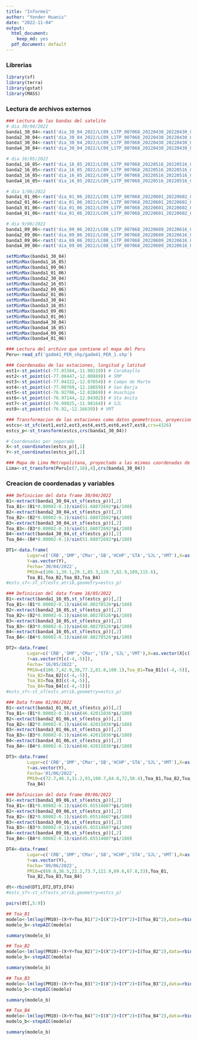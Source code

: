 ```yaml
---
title: "Informe1"
author: "Yonder Huanis"
date: "2022-11-04"
output:
  html_document: 
    keep_md: yes
  pdf_document: default
---
```

### Librerias
```r
library(sf)
library(terra)
library(gstat)
library(MASS)
```
### Lectura de archivos externos

```r

### Lectura de las bandas del satelite
# dia 30/04/2022
banda1_30_04<-rast('dia_30_04_2022/LC09_L1TP_007068_20220430_20220430_02_T1_B1.TIF')
banda2_30_04<-rast('dia_30_04_2022/LC09_L1TP_007068_20220430_20220430_02_T1_B2.TIF')
banda3_30_04<-rast('dia_30_04_2022/LC09_L1TP_007068_20220430_20220430_02_T1_B3.TIF')
banda4_30_04<-rast('dia_30_04_2022/LC09_L1TP_007068_20220430_20220430_02_T1_B4.TIF')

# dia 16/05/2022
banda1_16_05<-rast('dia_16_05_2022/LC09_L1TP_007068_20220516_20220516_02_T1_B1.TIF')
banda2_16_05<-rast('dia_16_05_2022/LC09_L1TP_007068_20220516_20220516_02_T1_B2.TIF')
banda3_16_05<-rast('dia_16_05_2022/LC09_L1TP_007068_20220516_20220516_02_T1_B3.TIF')
banda4_16_05<-rast('dia_16_05_2022/LC09_L1TP_007068_20220516_20220516_02_T1_B4.TIF')

# dia 1/06/2022
banda1_01_06<-rast('dia_01_06_2022/LC09_L1TP_007068_20220601_20220602_02_T1_B1.TIF')
banda2_01_06<-rast('dia_01_06_2022/LC09_L1TP_007068_20220601_20220602_02_T1_B2.TIF')
banda3_01_06<-rast('dia_01_06_2022/LC09_L1TP_007068_20220601_20220602_02_T1_B3.TIF')
banda4_01_06<-rast('dia_01_06_2022/LC09_L1TP_007068_20220601_20220602_02_T1_B4.TIF')

# dia 9/06/2022
banda1_09_06<-rast('dia_09_06_2022/LC08_L1TP_007068_20220609_20220616_02_T1_B1.TIF')
banda2_09_06<-rast('dia_09_06_2022/LC08_L1TP_007068_20220609_20220616_02_T1_B2.TIF')
banda3_09_06<-rast('dia_09_06_2022/LC08_L1TP_007068_20220609_20220616_02_T1_B3.TIF')
banda4_09_06<-rast('dia_09_06_2022/LC08_L1TP_007068_20220609_20220616_02_T1_B4.TIF')

setMinMax(banda1_30_04)
setMinMax(banda1_16_05)
setMinMax(banda1_09_06)
setMinMax(banda1_01_06)
setMinMax(banda2_30_04)
setMinMax(banda2_16_05)
setMinMax(banda2_09_06)
setMinMax(banda2_01_06)
setMinMax(banda3_30_04)
setMinMax(banda3_16_05)
setMinMax(banda3_09_06)
setMinMax(banda3_01_06)
setMinMax(banda4_30_04)
setMinMax(banda4_16_05)
setMinMax(banda4_09_06)
setMinMax(banda4_01_06)

### Lectura del archivo que contiene el mapa del Peru
Peru<-read_sf('gadm41_PER_shp/gadm41_PER_1.shp')

### Coordenadas de las estaciones, longitud y latitud
est1<-st_point(c(-77.03364,-11.90219)) # Carabayllo
est2<-st_point(c(-77.08447,-12.00889)) # SMP
est3<-st_point(c(-77.04322,-12.07054)) # Campo de Marte
est4<-st_point(c(-77.00769,-12.10859)) # San Borja
est5<-st_point(c(-76.92706,-12.02869)) # Huachipa
est6<-st_point(c(-76.97144,-12.04302)) # Sta Anita
est7<-st_point(c(-76.99925,-11.98164)) # SJL
est8<-st_point(c(-76.92,-12.16639)) # VMT

### Transformacion de las estaciones como datos geometricos, proyeccion de las coordendas
estcs<-st_sfc(est1,est2,est3,est4,est5,est6,est7,est8,crs=4326)
estcs_p<-st_transform(estcs,crs(banda1_30_04))

# Coordenadas por separado
X<-st_coordinates(estcs_p)[,1]
Y<-st_coordinates(estcs_p)[,2]

### Mapa de Lima Metropolitana, proyectado a las mismas coordenadas de los datos satelitales
Lima<-st_transform(Peru[c(7,16),4],crs(banda1_30_04))
```



### Creacion de coordenadas y variables

```r
### Definicion del data frame 30/04/2022
B1<-extract(banda1_30_04,st_sf(estcs_p))[,2]
Toa_B1<-(B1*0.00002-0.1)/sin(51.68072692*pi/180)
B2<-extract(banda2_30_04,st_sf(estcs_p))[,2]
Toa_B2<-(B2*0.00002-0.1)/sin(51.68072692*pi/180)
B3<-extract(banda3_30_04,st_sf(estcs_p))[,2]
Toa_B3<-(B3*0.00002-0.1)/sin(51.68072692*pi/180)
B4<-extract(banda4_30_04,st_sf(estcs_p))[,2]
Toa_B4<-(B4*0.00002-0.1)/sin(51.68072692*pi/180)

DT1<-data.frame(
        Lugar=c('CRB','SMP','CMar','SB','HCHP','STA','SJL','VMT'),X=as.vector(X),
        Y=as.vector(Y),
        Fecha='30/04/2022',
        PM10=c(106.1,39.1,29.1,85.3,120.7,82.9,109,115.6),
        Toa_B1,Toa_B2,Toa_B3,Toa_B4)
#ests_sf<-st_sf(ests_atrib,geometry=estcs_p)

### Definicion del data frame 16/05/2022
B1<-extract(banda1_16_05,st_sf(estcs_p))[,2]
Toa_B1<-(B1*0.00002-0.1)/sin(48.80278526*pi/180)
B2<-extract(banda2_16_05,st_sf(estcs_p))[,2]
Toa_B2<-(B2*0.00002-0.1)/sin(48.80278526*pi/180)
B3<-extract(banda3_16_05,st_sf(estcs_p))[,2]
Toa_B3<-(B3*0.00002-0.1)/sin(48.80278526*pi/180)
B4<-extract(banda4_16_05,st_sf(estcs_p))[,2]
Toa_B4<-(B4*0.00002-0.1)/sin(48.80278526*pi/180)

DT2<-data.frame(
        Lugar=c('CRB','SMP','CMar','STA','SJL','VMT'),X=as.vector(X[c(-4,-5)]),
        Y=as.vector(Y[c(-4,-5)]),
        Fecha='16/05/2022',
        PM10=c(106.7,42.9,30,77.2,81.8,100.1),Toa_B1=Toa_B1[c(-4,-5)],
        Toa_B2=Toa_B2[c(-4,-5)],
        Toa_B3=Toa_B3[c(-4,-5)],
        Toa_B4=Toa_B4[c(-4,-5)])
#ests_sf<-st_sf(ests_atrib,geometry=estcs_p)

### Data frame 01/06/2022
B1<-extract(banda1_01_06,st_sf(estcs_p))[,2]
Toa_B1<-(B1*0.00002-0.1)/sin(46.42011036*pi/180)
B2<-extract(banda2_01_06,st_sf(estcs_p))[,2]
Toa_B2<-(B2*0.00002-0.1)/sin(46.42011036*pi/180)
B3<-extract(banda3_01_06,st_sf(estcs_p))[,2]
Toa_B3<-(B3*0.00002-0.1)/sin(46.42011036*pi/180)
B4<-extract(banda4_01_06,st_sf(estcs_p))[,2]
Toa_B4<-(B4*0.00002-0.1)/sin(46.42011036*pi/180)

DT3<-data.frame(
        Lugar=c('CRB','SMP','CMar','SB','HCHP','STA','SJL','VMT'),X=as.vector(X),
        Y=as.vector(Y),
        Fecha='01/06/2022',
        PM10=c(72.7,46.3,31.2,93,100.7,84.8,72,50.4),Toa_B1,Toa_B2,Toa_B3,
        Toa_B4)

### Definicion del data frame 09/06/2022
B1<-extract(banda1_09_06,st_sf(estcs_p))[,2]
Toa_B1<-(B1*0.00002-0.1)/sin(45.65514607*pi/180)
B2<-extract(banda2_09_06,st_sf(estcs_p))[,2]
Toa_B2<-(B2*0.00002-0.1)/sin(45.65514607*pi/180)
B3<-extract(banda3_09_06,st_sf(estcs_p))[,2]
Toa_B3<-(B3*0.00002-0.1)/sin(45.65514607*pi/180)
B4<-extract(banda4_09_06,st_sf(estcs_p))[,2]
Toa_B4<-(B4*0.00002-0.1)/sin(45.65514607*pi/180)

DT4<-data.frame(
        Lugar=c('CRB','SMP','CMar','SB','HCHP','STA','SJL','VMT'),X=as.vector(X),
        Y=as.vector(Y),
        Fecha='09/06/2022',
        PM10=c(69.8,36.5,22.2,73.7,122.9,69.6,67.8,33),Toa_B1,
        Toa_B2,Toa_B3,Toa_B4)

dt<-rbind(DT1,DT2,DT3,DT4)
#ests_sf<-st_sf(ests_atrib,geometry=estcs_p)

```

```r
pairs(dt[,5:9])
```

```r
## Toa_B1
modelo<-lm(log(PM10)~(X+Y+Toa_B1)^2+I(X^2)+I(Y^2)+I(Toa_B1^2),data=rbind(DT1,DT2,DT3))
modelo_b<-stepAIC(modelo)

summary(modelo_b)
```

```r
## Toa_B2
modelo<-lm(log(PM10)~(X+Y+Toa_B2)^2+I(X^2)+I(Y^2)+I(Toa_B2^2),data=rbind(DT1,DT2,DT3))
modelo_b<-stepAIC(modelo)

summary(modelo_b)
```

```r
## Toa_B3
modelo<-lm(log(PM10)~(X+Y+Toa_B3)^2+I(X^2)+I(Y^2)+I(Toa_B3^2),data=rbind(DT1,DT2,DT3))
modelo_b<-stepAIC(modelo)

summary(modelo_b)
```

```r
## Toa_B4
modelo<-lm(log(PM10)~(X+Y+Toa_B4)^2+I(X^2)+I(Y^2)+I(Toa_B4^2),data=rbind(DT1,DT2,DT3))
modelo_b<-stepAIC(modelo)

summary(modelo_b)
```







